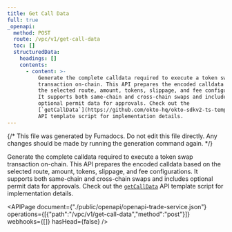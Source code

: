 ```yaml
---
title: Get Call Data
full: true
_openapi:
  method: POST
  route: /vpc/v1/get-call-data
  toc: []
  structuredData:
    headings: []
    contents:
      - content: >-
          Generate the complete calldata required to execute a token swap
          transaction on-chain. This API prepares the encoded calldata based on
          the selected route, amount, tokens, slippage, and fee configurations.
          It supports both same-chain and cross-chain swaps and includes
          optional permit data for approvals. Check out the
          [`getCallData`](https://github.com/okto-hq/okto-sdkv2-ts-template/blob/main/src/trade-service/index.ts)
          API template script for implementation details.
---
```


{/* This file was generated by Fumadocs. Do not edit this file directly. Any changes should be made by running the generation command again. */}

Generate the complete calldata required to execute a token swap transaction on-chain. This API prepares the encoded calldata based on the selected route, amount, tokens, slippage, and fee configurations. It supports both same-chain and cross-chain swaps and includes optional permit data for approvals. Check out the [`getCallData`](https://github.com/okto-hq/okto-sdkv2-ts-template/blob/main/src/trade-service/index.ts) API template script for implementation details.

<APIPage document={"./public/openapi/openapi-trade-service.json"} operations={[{"path":"/vpc/v1/get-call-data","method":"post"}]} webhooks={[]} hasHead={false} />